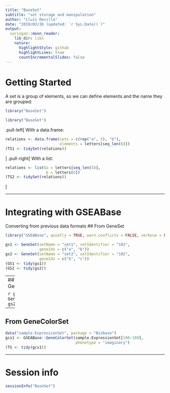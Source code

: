 ```yaml
---
title: "BaseSet"
subtitle: "set storage and manipulation"
author: "Lluís Revilla"
date: "2019/03/26 (updated: `r Sys.Date()`)"
output:
  xaringan::moon_reader:
    lib_dir: libs
    nature:
      highlightStyle: github
      highlightLines: true
      countIncrementalSlides: false
---
```

# Getting Started

A set is a group of elements, so we can define elements and the name they are grouped:
```r
library("BaseSet")
```

```r
library("BaseSet")
```
.pull-left[
With a data.frame:
```r
relations <- data.frame(sets = c(rep("a", 5), "b"),
                        elements = letters[seq_len(6)])
(TS1 <- tidySet(relations))
```
]
.pull-right[
With a list:
```r
relations <- list(a = letters[seq_len(5)], 
                  b = letters[6])
(TS2 <- tidySet(relations))
```
]

---

# Integrating with GSEABase

Converting from previous data formats
## From GeneSet

```r
library("GSEABase", quietly = TRUE, warn.conflicts = FALSE, verbose = FALSE)
```

```r
gs1 <- GeneSet(setName = "set1", setIdentifier = "101",
               geneIds = c("a", "b"))
gs2 <- GeneSet(setName = "set2", setIdentifier = "102",
               geneIds = c("b", "c"))
(GS1 <- tidy(gs1))
(GS2 <- tidy(gs2))
```

---
## From GeneSetCollection

```r
gsc <- GeneSetCollection(gs1, gs2)
(TS <- tidy(gsc))
```

---

## From GeneColorSet

```r
data("sample.ExpressionSet", package = "Biobase")
gcs1 <- GSEABase::GeneColorSet(sample.ExpressionSet[100:109],
                               phenotype = "imaginary")
(TS <- tidy(gcs1))
```

---

# Session info

```r
sessionInfo("BaseSet")
```

